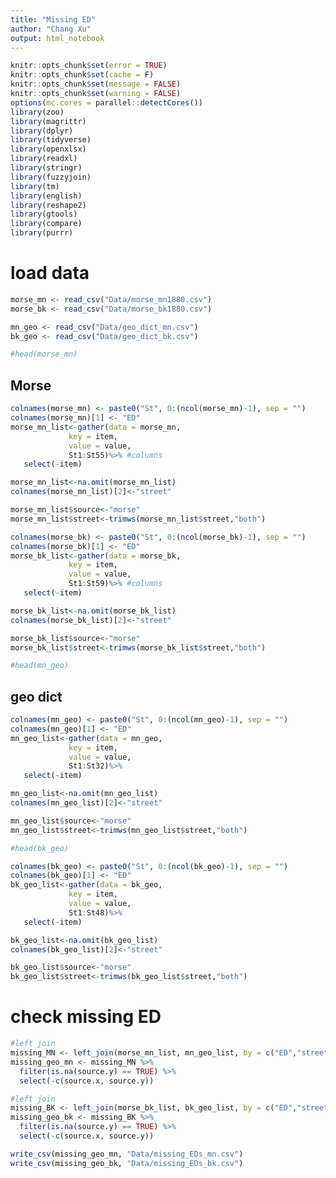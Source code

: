 ```yaml
---
title: "Missing ED"
author: "Chang Xu"
output: html_notebook
---
```


```r
knitr::opts_chunk$set(error = TRUE)
knitr::opts_chunk$set(cache = F)
knitr::opts_chunk$set(message = FALSE)
knitr::opts_chunk$set(warning = FALSE)
options(mc.cores = parallel::detectCores())
library(zoo)
library(magrittr)
library(dplyr)
library(tidyverse)
library(openxlsx)
library(readxl)
library(stringr)
library(fuzzyjoin)
library(tm)
library(english)
library(reshape2)
library(gtools)
library(compare)
library(purrr)
```

# load data
```r
morse_mn <- read_csv("Data/morse_mn1880.csv")
morse_bk <- read_csv("Data/morse_bk1880.csv")
```
```r
mn_geo <- read_csv("Data/geo_dict_mn.csv")
bk_geo <- read_csv("Data/geo_dict_bk.csv")
```

```r
#head(morse_mn)
```


## Morse

```r
colnames(morse_mn) <- paste0("St", 0:(ncol(morse_mn)-1), sep = "")
colnames(morse_mn)[1] <- "ED"
morse_mn_list<-gather(data = morse_mn, 
             key = item, 
             value = value, 
             St1:St55)%>% #columns
   select(-item)
```
```r
morse_mn_list<-na.omit(morse_mn_list)
colnames(morse_mn_list)[2]<-"street"
```
```r
morse_mn_list$source<-"morse"
morse_mn_list$street<-trimws(morse_mn_list$street,"both")
```


```r
colnames(morse_bk) <- paste0("St", 0:(ncol(morse_bk)-1), sep = "")
colnames(morse_bk)[1] <- "ED"
morse_bk_list<-gather(data = morse_bk, 
             key = item, 
             value = value, 
             St1:St59)%>% #columns
   select(-item)
```
```r
morse_bk_list<-na.omit(morse_bk_list)
colnames(morse_bk_list)[2]<-"street"
```
```r
morse_bk_list$source<-"morse"
morse_bk_list$street<-trimws(morse_bk_list$street,"both")
```

```r
#head(mn_geo)
```


## geo dict
```r
colnames(mn_geo) <- paste0("St", 0:(ncol(mn_geo)-1), sep = "")
colnames(mn_geo)[1] <- "ED"
mn_geo_list<-gather(data = mn_geo, 
             key = item, 
             value = value, 
             St1:St32)%>%
   select(-item)
```
```r
mn_geo_list<-na.omit(mn_geo_list)
colnames(mn_geo_list)[2]<-"street"
```
```r
mn_geo_list$source<-"morse"
mn_geo_list$street<-trimws(mn_geo_list$street,"both")
```

```r
#head(bk_geo)
```


```r
colnames(bk_geo) <- paste0("St", 0:(ncol(bk_geo)-1), sep = "")
colnames(bk_geo)[1] <- "ED"
bk_geo_list<-gather(data = bk_geo, 
             key = item, 
             value = value, 
             St1:St48)%>%
   select(-item)
```
```r
bk_geo_list<-na.omit(bk_geo_list)
colnames(bk_geo_list)[2]<-"street"
```
```r
bk_geo_list$source<-"morse"
bk_geo_list$street<-trimws(bk_geo_list$street,"both")
```

# check missing ED

```r
#left join 
missing_MN <- left_join(morse_mn_list, mn_geo_list, by = c("ED","street"))
missing_geo_mn <- missing_MN %>%
  filter(is.na(source.y) == TRUE) %>%
  select(-c(source.x, source.y))
```

```r
#left join 
missing_BK <- left_join(morse_bk_list, bk_geo_list, by = c("ED","street"))
missing_geo_bk <- missing_BK %>%
  filter(is.na(source.y) == TRUE) %>%
  select(-c(source.x, source.y))
```

```r
write_csv(missing_geo_mn, "Data/missing_EDs_mn.csv")
write_csv(missing_geo_bk, "Data/missing_EDs_bk.csv")
```








